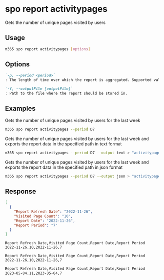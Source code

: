
# spo report activitypages

Gets the number of unique pages visited by users

## Usage

```sh
m365 spo report activitypages [options]
```

## Options

```md definition-list
`-p, --period <period>`
: The length of time over which the report is aggregated. Supported values `D7`, `D30`, `D90`, `D180`.

`-f, --outputFile [outputFile]`
: Path to the file where the report should be stored in.
```

<Global />

## Examples

Gets the number of unique pages visited by users for the last week

```sh
m365 spo report activitypages --period D7
```

Gets the number of unique pages visited by users for the last week and exports the report data in the specified path in text format

```sh
m365 spo report activitypages --period D7 --output text > "activitypages.txt"
```

Gets the number of unique pages visited by users for the last week and exports the report data in the specified path in json format

```sh
m365 spo report activitypages --period D7 --output json > "activitypages.json"
```

## Response

<Tabs>
  <TabItem value="JSON">

  ```json
  [
    {
      "Report Refresh Date": "2022-11-26",
      "Visited Page Count": "10",
      "Report Date": "2022-11-26",
      "Report Period": "7"
    }
  ]
  ```

  </TabItem>
  <TabItem value="Text">

  ```text
  Report Refresh Date,Visited Page Count,Report Date,Report Period
  2022-11-26,10,2022-11-26,7
  ```

  </TabItem>
  <TabItem value="CSV">

  ```csv
  Report Refresh Date,Visited Page Count,Report Date,Report Period
  2022-11-26,10,2022-11-26,7
  ```

  </TabItem>
  <TabItem value="Markdown">

  ```md
  Report Refresh Date,Visited Page Count,Report Date,Report Period
  2023-05-04,11,2023-05-04,7
  ```

  </TabItem>
</Tabs>


